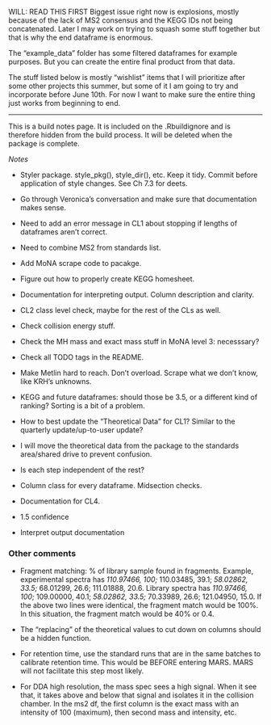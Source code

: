 
WILL: READ THIS FIRST
Biggest issue right now is explosions, mostly because of the lack of MS2 consensus and the KEGG IDs not being concatenated. Later I may work on trying to squash some stuff together but that is why the end dataframe is enormous.

The "example_data" folder has some filtered dataframes for example purposes. But you can create the entire final product from that data.

The stuff listed below is mostly "wishlist" items that I will prioritize after some other projects this summer, but some of it I am going to try and incorporate before June 10th. For now I want to make sure the entire thing just works from beginning to end. 

------------------------------------------------

This is a build notes page. It is included on the .Rbuildignore and is therefore hidden from the build process. It will be deleted when the package is complete.


*Notes*

- Styler package. style_pkg(), style_dir(), etc. Keep it tidy. Commit before application of style changes. See Ch 7.3 for deets.

- Go through Veronica's conversation and make sure that documentation makes sense.
- Need to add an error message in CL1 about stopping if lengths of dataframes aren't correct.
- Need to combine MS2 from standards list.
- Add MoNA scrape code to pacakge.
- Figure out how to properly create KEGG homesheet.
- Documentation for interpreting output. Column description and clarity.
- CL2 class level check, maybe for the rest of the CLs as well.
- Check collision energy stuff.
- Check the MH mass and exact mass stuff in MoNA level 3: necesssary?
- Check all TODO tags in the README.
- Make Metlin hard to reach. Don't overload. Scrape what we don't know, like KRH's unknowns.
- KEGG and future dataframes: should those be 3.5, or a different kind of ranking? Sorting is a bit of a problem.
- How to best update the "Theoretical Data" for CL1? Similar to the quarterly update/up-to-user update? 
- I will move the theoretical data from the package to the standards area/shared drive to prevent confusion.
- Is each step independent of the rest?
- Column class for every dataframe. Midsection checks.
- Documentation for CL4.
- 1.5 confidence
- Interpret output documentation

### Other comments

- Fragment matching: % of library sample found in fragments. 
    Example, experimental spectra has *110.97466, 100;* 110.03485, 39.1; *58.02862, 33.5;* 68.01299, 26.6; 111.01888, 20.6.
    Library spectra has               *110.97466, 100;* 109.00000, 40.1; *58.02862, 33.5;* 70.33989, 26.6; 121.04950, 15.0.
    If the above two lines were identical, the fragment match would be 100%. In this situation, the fragment match would be 40% or 0.4.
- The "replacing" of the theoretical values to cut down on columns should be a hidden function.
- For retention time, use the standard runs that are in the same batches to calibrate retention time. This would be BEFORE entering MARS. MARS will not facilitate this step most likely. 

- For DDA high resolution, the mass spec sees a high signal. When it see that, it takes above and below that signal and isolates it in the collision chamber. In the ms2 df, the first column is the exact mass with an intensity of 100 (maximum), then second mass and intensity, etc. 

